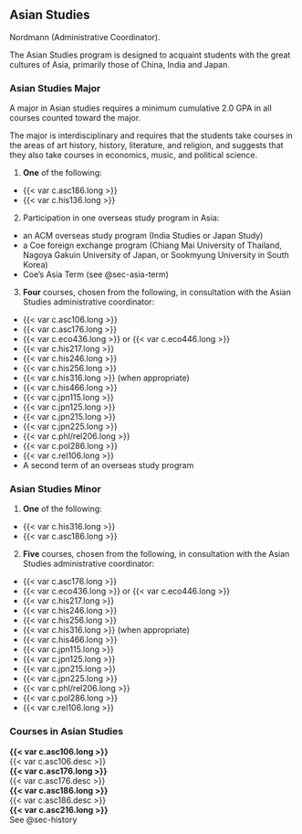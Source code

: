 ## Asian Studies {#sec-asian-studies}

Nordmann (Administrative Coordinator).

The Asian Studies program is designed to acquaint students with the great cultures of Asia, primarily those of China, India and Japan.

### Asian Studies Major

A major in Asian studies requires a minimum cumulative 2.0 GPA in all courses counted toward the major.

The major is interdisciplinary and requires that the students take courses in the areas of art history, history, literature, and religion, and suggests that they also take courses in economics, music, and political science.

1. **One** of the following:

- {{< var c.asc186.long >}}
- {{< var c.his136.long >}}

2. Participation in one overseas study program in Asia:

- an ACM overseas study program (India Studies or Japan Study)
- a Coe foreign exchange program (Chiang Mai University of Thailand, Nagoya Gakuin University of Japan, or Sookmyung University in South Korea)
- Coe’s Asia Term (see @sec-asia-term)

3. **Four** courses, chosen from the following, in consultation with the Asian Studies administrative coordinator:

- {{< var c.asc106.long >}}
- {{< var c.asc176.long >}}
- {{< var c.eco436.long >}} or {{< var c.eco446.long >}}
- {{< var c.his217.long >}}
- {{< var c.his246.long >}}
- {{< var c.his256.long >}}
- {{< var c.his316.long >}} (when appropriate)
- {{< var c.his466.long >}}
- {{< var c.jpn115.long >}}
- {{< var c.jpn125.long >}}
- {{< var c.jpn215.long >}}
- {{< var c.jpn225.long >}}
- {{< var c.phl/rel206.long >}}
- {{< var c.pol286.long >}}
- {{< var c.rel106.long >}}
- A second term of an overseas study program

### Asian Studies Minor

1. **One** of the following:

- {{< var c.his316.long >}}
- {{< var c.asc186.long >}}

2. **Five** courses, chosen from the following, in consultation with the Asian Studies administrative coordinator:

- {{< var c.asc176.long >}}
- {{< var c.eco436.long >}} or {{< var c.eco446.long >}}
- {{< var c.his217.long >}}
- {{< var c.his246.long >}}
- {{< var c.his256.long >}}
- {{< var c.his316.long >}} (when appropriate)
- {{< var c.his466.long >}}
- {{< var c.jpn115.long >}}
- {{< var c.jpn125.long >}}
- {{< var c.jpn215.long >}}
- {{< var c.jpn225.long >}}
- {{< var c.phl/rel206.long >}}
- {{< var c.pol286.long >}}
- {{< var c.rel106.long >}} 

### Courses in Asian Studies

 **{{< var c.asc106.long >}}**  
{{< var c.asc106.desc >}}  
 **{{< var c.asc176.long >}}**  
{{< var c.asc176.desc >}}  
 **{{< var c.asc186.long >}}**  
{{< var c.asc186.desc >}}  
 **{{< var c.asc216.long >}}**  
See @sec-history  
